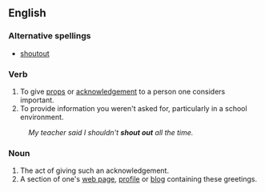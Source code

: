 ==English==
===Alternative spellings===
*[[shoutout]]

===Verb===
#To give [[props]] or [[acknowledgement]] to a person one considers important.
#To provide information you weren't asked for, particularly in a school environment.
:''My teacher said I shouldn't '''shout out''' all the time.''

===Noun===
#The act of giving such an acknowledgement.
#A section of one's [[web page]], [[profile]] or [[blog]] containing these greetings.